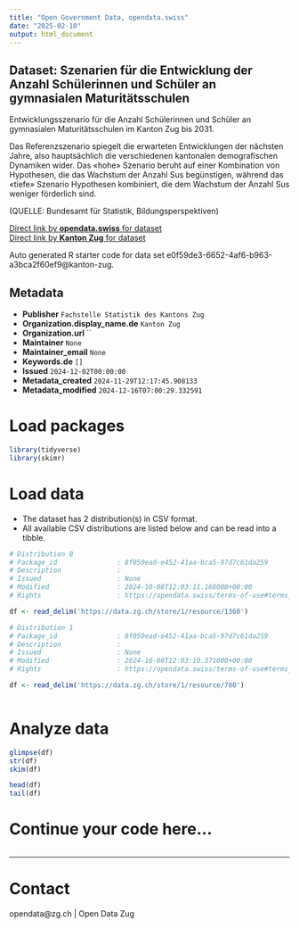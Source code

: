```yaml
---
title: "Open Government Data, opendata.swiss"
date: "2025-02-10"
output: html_document
---
```


## Dataset: Szenarien für die Entwicklung der Anzahl Schülerinnen und Schüler an gymnasialen Maturitätsschulen

Entwicklungsszenario für die Anzahl Schülerinnen und Schüler an gymnasialen Maturitätsschulen im Kanton Zug bis 2031.

Das Referenzszenario spiegelt die erwarteten Entwicklungen der nächsten Jahre, also hauptsächlich die verschiedenen kantonalen demografischen Dynamiken wider. Das «hohe» Szenario beruht auf einer Kombination von Hypothesen, die das Wachstum der Anzahl Sus begünstigen, während das «tiefe» Szenario Hypothesen kombiniert, die dem Wachstum der Anzahl Sus weniger förderlich sind.

(QUELLE: Bundesamt für Statistik, Bildungsperspektiven)

[Direct link by **opendata.swiss** for dataset](https://opendata.swiss/de/dataset/szenarien-fur-die-entwicklung-der-anzahl-schulerinnen-und-schuler-an-gymnasialen-maturitatsschu)<br>
[Direct link by **Kanton Zug** for dataset](https://www.zg.ch/behoerden/gesundheitsdirektion/statistikfachstelle/themen/bildung/8-bildungsszenarien)

Auto generated R starter code for data set e0f59de3-6652-4af6-b963-a3bca2f60ef9@kanton-zug.

## Metadata

- **Publisher** `Fachstelle Statistik des Kantons Zug`
- **Organization.display_name.de** `Kanton Zug`
- **Organization.url** ``
- **Maintainer** `None`
- **Maintainer_email** `None`
- **Keywords.de** `[]`
- **Issued** `2024-12-02T00:00:00`
- **Metadata_created** `2024-11-29T12:17:45.908133`
- **Metadata_modified** `2024-12-16T07:00:29.332591`


# Load packages

```r

library(tidyverse)
library(skimr)

```

# Load data

-   The dataset has 2 distribution(s) in CSV format.
-   All available CSV distributions are listed below and can be read into a tibble.

```r

# Distribution 0
# Package_id               : 8f050ead-e452-41aa-bca5-97d7c61da259
# Description              : 
# Issued                   : None
# Modified                 : 2024-10-08T12:03:11.168000+00:00
# Rights                   : https://opendata.swiss/terms-of-use#terms_by

df <- read_delim('https://data.zg.ch/store/1/resource/1360')

# Distribution 1
# Package_id               : 8f050ead-e452-41aa-bca5-97d7c61da259
# Description              : 
# Issued                   : None
# Modified                 : 2024-10-08T12:03:10.371000+00:00
# Rights                   : https://opendata.swiss/terms-of-use#terms_open

df <- read_delim('https://data.zg.ch/store/1/resource/780')



```

# Analyze data

```r

glimpse(df)
str(df)
skim(df)

head(df)
tail(df)

```

# Continue your code here...

```r

```

------------------------------------------------------------------------

# Contact

opendata@zg.ch | Open Data Zug
